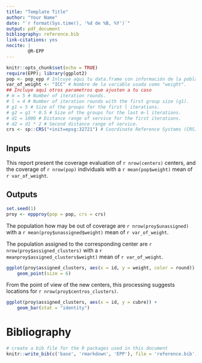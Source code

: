 ```yaml
---
title: "Template Title"
author: "Your Name"
date: "`r format(Sys.time(), '%d de %B, %Y')`"
output: pdf_document
bibliography: reference.bib
link-citations: yes
nocite: |
        @R-EPP
---
```



```r
knitr::opts_chunk$set(echo = TRUE)
require(EPP); library(ggplot2)
pop <- pop_epp # Inlcuye aqui tu data.frame con información de la población a cubrir.
var_of_weight <- "ICC" # Nombre de la variable usada como "weight".
## Incluye aquí otros parametros que ajusten a tu caso
# m = 5 # Number of iteration rounds.
# l = 4 # Number of iteration rounds with the first group size (g1).
# g1 = 5 # Size of the groups for the first l iterations.
# g2 = g1 * 0.5 # Size of the groups for the last m-l iterations.
# d1 = 1000 # Distance range of service for the first iterations.
# d2 = d1 * 2 # Second distance range of service.
crs <- sp::CRS("+init=epsg:32721") # Coordinate Reference Systems (CRS).
```


## Inputs

This report present the coverage evaluation of `r nrow(centers)` centers, and the coverage of `r nrow(pop)` individuals with a `r mean(pop$weight)` mean of `r var_of_weight`.

## Outputs

```r
set.seed(1)
proy <- eppproy(pop = pop, crs = crs)
```

The population how may be out of coverage are `r nrow(proy$unassigned)` with a `r mean(proy$unassigned$weight)` mean of `r var_of_weight`.

The population assigned to the corresponding center are `r nrow(proy$assigned_clusters)` with a `r meanproy$assigned_clusters$weight)` mean of `r var_of_weight`.

```r
ggplot(proy$assigned_clusters, aes(x = id, y = weight, color = round)) + 
    geom_point(size = 6)
```

From the point of view of the new centers, this processing suggests locations for `r nrow(proy$centros_clusters)`. 

```r
ggplot(proy$assigned_clusters, aes(x = id, y = cubre)) + 
    geom_bar(stat = "identity")
```

# Bibliography

```r
# create a bib file for the R packages used in this document
knitr::write_bib(c('base', 'rmarkdown', 'EPP'), file = 'reference.bib')
```
